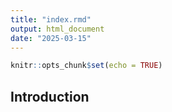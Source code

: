 ```yaml
---
title: "index.rmd"
output: html_document
date: "2025-03-15"
---
```


```r
knitr::opts_chunk$set(echo = TRUE)
```

## Introduction
